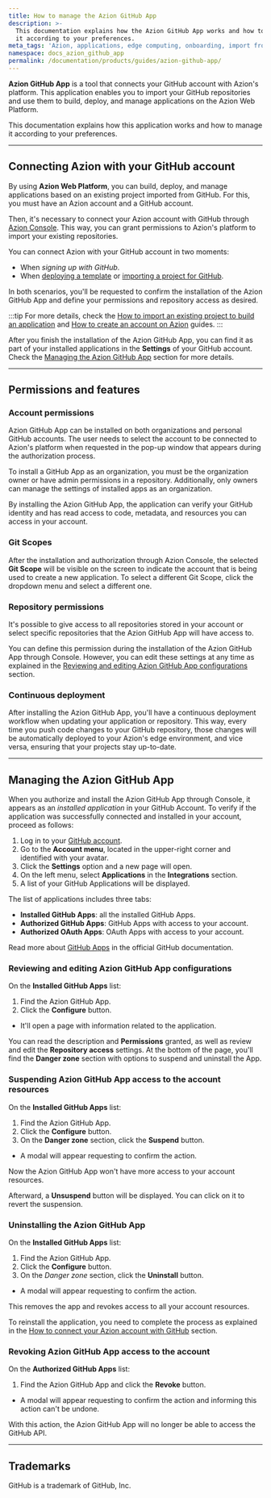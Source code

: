 ```yaml
---
title: How to manage the Azion GitHub App
description: >-
  This documentation explains how the Azion GitHub App works and how to manage
  it according to your preferences.
meta_tags: 'Azion, applications, edge computing, onboarding, import from GitHub'
namespace: docs_azion_github_app
permalink: /documentation/products/guides/azion-github-app/
---
```


**Azion GitHub App** is a tool that connects your GitHub account with Azion's platform. This application enables you to import your GitHub repositories and use them to build, deploy, and manage applications on the Azion Web Platform.

This documentation explains how this application works and how to manage it according to your preferences.

---

## Connecting Azion with your GitHub account

By using **Azion Web Platform**, you can build, deploy, and manage applications based on an existing project imported from GitHub. For this, you must have an Azion account and a GitHub account.

Then, it's necessary to connect your Azion account with GitHub through [Azion Console](https://console.azion.com). This way, you can grant permissions to Azion's platform to import your existing repositories.

You can connect Azion with your GitHub account in two moments:

- When *signing up with GitHub*.
- When [deploying a template](/en/documentation/products/marketplace/templates/) or [importing a project for GitHub](/en/documentation/products/guides/import-an-existing-project-from-github/).

In both scenarios, you'll be requested to confirm the installation of the Azion GitHub App and define your permissions and repository access as desired.

:::tip
For more details, check the [How to import an existing project to build an application](/en/documentation/products/guides/import-an-existing-project-from-github/) and [How to create an account on Azion](/en/documentation/products/accounts/creating-account/) guides.
:::

After you finish the installation of the Azion GitHub App, you can find it as part of your installed applications in the **Settings** of your GitHub account. Check the [Managing the Azion GitHub App](#managing-the-azion-github-app) section for more details.

---

## Permissions and features

### Account permissions

Azion GitHub App can be installed on both organizations and personal GitHub accounts. The user needs to select the account to be connected to Azion's platform when requested in the pop-up window that appears during the authorization process.

To install a GitHub App as an organization, you must be the organization owner or have admin permissions in a repository. Additionally, only owners can manage the settings of installed apps as an organization.

By installing the Azion GitHub App, the application can verify your GitHub identity and has read access to code, metadata, and resources you can access in your account.

### Git Scopes

After the installation and authorization through Azion Console, the selected **Git Scope** will be visible on the screen to indicate the account that is being used to create a new application. To select a different Git Scope, click the dropdown menu and select a different one.

### Repository permissions

It's possible to give access to all repositories stored in your account or select specific repositories that the Azion GitHub App will have access to.

You can define this permission during the installation of the Azion GitHub App through Console. However, you can edit these settings at any time as explained in the [Reviewing and editing Azion GitHub App configurations](#reviewing-and-editing-azion-github-app-configurations) section. 

### Continuous deployment

After installing the Azion GitHub App, you'll have a continuous deployment workflow when updating your application or repository. This way, every time you push code changes to your GitHub repository, those changes will be automatically deployed to your Azion's edge environment, and vice versa, ensuring that your projects stay up-to-date.

---

## Managing the Azion GitHub App

When you authorize and install the Azion GitHub App through Console, it appears as an *installed application* in your GitHub Account. To verify if the application was successfully connected and installed in your account, proceed as follows:

1. Log in to your [GitHub account](https://github.com/login).
2. Go to the **Account menu**, located in the upper-right corner and identified with your avatar.
3. Click the **Settings** option and a new page will open.
4. On the left menu, select **Applications** in the **Integrations** section.
5. A list of your GitHub Applications will be displayed.

The list of applications includes three tabs:

- **Installed GitHub Apps**: all the installed GitHub Apps.
- **Authorized GitHub Apps**: GitHub Apps with access to your account.
- **Authorized OAuth Apps**: OAuth Apps with access to your account.

Read more about [GitHub Apps](https://docs.github.com/en/apps) in the official GitHub documentation.

### Reviewing and editing Azion GitHub App configurations 

On the **Installed GitHub Apps** list:

1. Find the Azion GitHub App.
2. Click the **Configure** button.
- It'll open a page with information related to the application.

You can read the description and **Permissions** granted, as well as review and edit the **Repository access** settings. At the bottom of the page, you'll find the **Danger zone** section with options to suspend and uninstall the App. 

### Suspending Azion GitHub App access to the account resources

On the **Installed GitHub Apps** list:

1. Find the Azion GitHub App.
2. Click the **Configure** button.
3. On the **Danger zone** section, click the **Suspend** button.
- A modal will appear requesting to confirm the action. 

Now the Azion GitHub App won't have more access to your account resources.

Afterward, a **Unsuspend** button will be displayed. You can click on it to revert the suspension.

### Uninstalling the Azion GitHub App

On the **Installed GitHub Apps** list:

1. Find the Azion GitHub App.
2. Click the **Configure** button.
3. On the *Danger zone* section, click the **Uninstall** button.
- A modal will appear requesting to confirm the action.

This removes the app and revokes access to all your account resources. 

To reinstall the application, you need to complete the process as explained in the [How to connect your Azion account with GitHub](#connecting-azion-with-your-github-account) section.

### Revoking Azion GitHub App access to the account

On the **Authorized GitHub Apps** list:

1. Find the Azion GitHub App and click the **Revoke** button.
- A modal will appear requesting to confirm the action and informing this action can't be undone.

With this action, the Azion GitHub App will no longer be able to access the GitHub API.

---

## Trademarks

GitHub is a trademark of GitHub, Inc.


